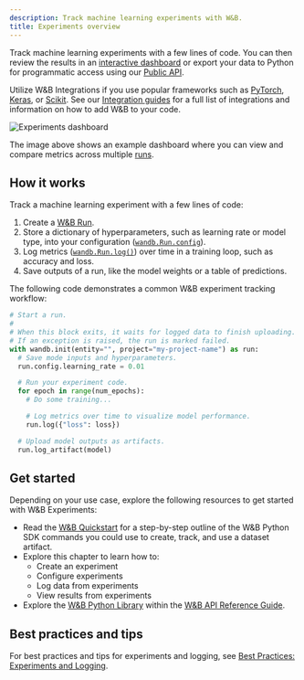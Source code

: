 ```yaml
---
description: Track machine learning experiments with W&B.
title: Experiments overview
---
```

<CardGroup cols={2}>
<Card title="Try in Colab" href="https://colab.research.google.com/github/wandb/examples/blob/master/colabs/intro/Intro_to_Weights_%26_Biases.ipynb" icon="python"/>
<Card title="Try in W&B" href="https://wandb.ai/stacey/deep-drive/workspace?workspace=user-lavanyashukla" icon="sliders-up"/>
</CardGroup>

Track machine learning experiments with a few lines of code. You can then review the results in an [interactive dashboard](/models/track/workspaces/) or export your data to Python for programmatic access using our [Public API](/models/ref/python/public-api/). 

Utilize W&B Integrations if you use popular frameworks such as [PyTorch](/models/integrations/pytorch), [Keras](/models/integrations/keras), or [Scikit](/models/integrations/scikit). See our [Integration guides](/models/integrations) for a full list of integrations and information on how to add W&B to your code.

<Frame>
    <img src="/images/experiments/experiments_landing_page.png" alt="Experiments dashboard"  />
</Frame>

The image above shows an example dashboard where you can view and compare metrics across multiple [runs](/models/runs/).

## How it works

Track a machine learning experiment with a few lines of code:
1. Create a [W&B Run](/models/runs/).
2. Store a dictionary of hyperparameters, such as learning rate or model type, into your configuration ([`wandb.Run.config`](/models/track/config/)).
3. Log metrics ([`wandb.Run.log()`](/models/track/log/)) over time in a training loop, such as accuracy and loss.
4. Save outputs of a run, like the model weights or a table of predictions.

The following code demonstrates a common W&B experiment tracking workflow:

```python
# Start a run.
#
# When this block exits, it waits for logged data to finish uploading.
# If an exception is raised, the run is marked failed.
with wandb.init(entity="", project="my-project-name") as run:
  # Save mode inputs and hyperparameters.
  run.config.learning_rate = 0.01

  # Run your experiment code.
  for epoch in range(num_epochs):
    # Do some training...

    # Log metrics over time to visualize model performance.
    run.log({"loss": loss})

  # Upload model outputs as artifacts.
  run.log_artifact(model)
```

## Get started

Depending on your use case, explore the following resources to get started with W&B Experiments:

* Read the [W&B Quickstart](/quickstart/) for a step-by-step outline of the W&B Python SDK commands you could use to create, track, and use a dataset artifact.
* Explore this chapter to learn how to:
  * Create an experiment
  * Configure experiments
  * Log data from experiments
  * View results from experiments
* Explore the [W&B Python Library](/models/ref/python/) within the [W&B API Reference Guide](/ref/).

## Best practices and tips 

For best practices and tips for experiments and logging, see [Best Practices: Experiments and Logging](https://wandb.ai/wandb/pytorch-lightning-e2e/reports/W-B-Best-Practices-Guide--VmlldzozNTU1ODY1#w&b-experiments-and-logging).